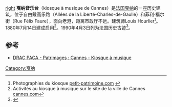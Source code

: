 [[image:Cannes_kiosque.jpg|right]]
'''戛纳音乐台'''（kiosque à musique de Cannes）是[[法国|法国]][[戛纳|戛纳]]的一座历史建筑，位于自由戴高乐路（Allées de la Liberté-Charles-de-Gaulle）和菲利·福尔街（Rue Félix Faure），面向老港，距离市政厅不远。建筑师Louis Hourlier<ref>Photographies du kiosque [http://www.petit-patrimoine.com/fiche-petit-patrimoine.php?id_pp=06029_3 petit-patrimoine.com] {{Wayback|url=http://www.petit-patrimoine.com/fiche-petit-patrimoine.php?id_pp=06029_3 |date=20160811233516 }}</ref>。1880年7月14日建成启用<ref>Activités au kiosque à musique sur le site de la ville de Cannes [http://www.cannes.com/index.php?cx=009345076556315512338%3Ahonzkhpt80c&cof=FORID%3A11%3BNB%3A1&ie=ISO-8859-1&q=kiosque+%C3%A0+musique+programme+concert&sa=Rechercher&option=com_google&Itemid=2457420&siteurl=http%3A%2F%2Fwww.cannes.com%2F cannes.com]{{Dead link|date=2019年11月 |bot=InternetArchiveBot |fix-attempted=yes }}</ref>。1990年4月3日列为法国历史古迹<ref>{{Base Mérimée|PA00080930}}</ref>。

== 参考 ==
<references />
* [http://www.paca.culture.gouv.fr/banqueImages/imago/resultat.php?MODE=simple&termes=&DPT=06&COM=Cannes&EDIF=kiosque+%E0+musique&TICO=&MCL=&NB=20&send=Rechercher&action=&SERV=crmh&ADRS=&AUT=&AUTR=&DATPV=&DENO=&DIFF=&DOC=&LBASE=&LEG=&LIEU=&NUMCD=&NUMI=&OBS=&REN=&SUJET= DRAC PACA - Patrimages : Cannes - Kiosque à musique] {{Wayback|url=http://www.paca.culture.gouv.fr/banqueImages/imago/resultat.php?MODE=simple&termes=&DPT=06&COM=Cannes&EDIF=kiosque+%E0+musique&TICO=&MCL=&NB=20&send=Rechercher&action=&SERV=crmh&ADRS=&AUT=&AUTR=&DATPV=&DENO=&DIFF=&DOC=&LBASE=&LEG=&LIEU=&NUMCD=&NUMI=&OBS=&REN=&SUJET= |date=20160304072714 }}
[[Category:戛纳|Category:戛纳]]